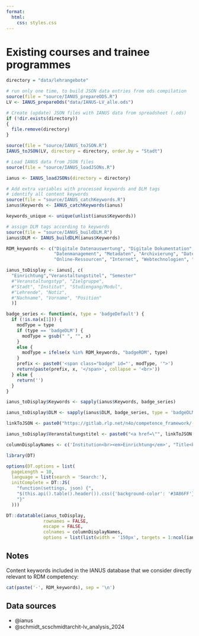```yaml
---
format:
  html:
    css: styles.css
---
```


# Existing courses and trainee programmes

```r
directory = "data/lehrangebote"
```

```r
# run only one time, to build JSON data entries from ods compilation
source(file = "source/IANUS_prepareODS.R")
LV <- IANUS_prepareOds("data/IANUS-LV_alle.ods")

# Create (update) JSON files with IANUS data from spreadsheet (.ods)
if (!dir.exists(directory))
{
  file.remove(directory)
}

source(file = "source/IANUS_toJSON.R")
IANUS_toJSON(LV, directory = directory, order.by = "Stadt")
```

```r
# Load IANUS data from JSON files
source(file = "source/IANUS_loadJSONs.R")

ianus <- IANUS_loadJSONs(directory = directory)
```

```r
# Add extra variables with processed keywords and DLM tags
# identify all content keywords
source(file = "source/IANUS_catchKeywords.R")
ianus$Keywords <- IANUS_catchKeywords(ianus)

keywords_unique <- unique(unlist(ianus$Keywords))

# assign DLM tags according to keywords
source(file = "source/IANUS_buildDLM.R")
ianus$DLM <- IANUS_buildDLM(ianus$Keywords)
```


```r
RDM_keywords <- c("Digitale Datenauswertung", "Digitale Dokumentation", "Datenbanken", 
                  "Datenmanagement", "Metadaten", "Archivierung", "Datenkuratierung",
                  "Online-Ressourcen", "Internet", "Webtechnologien", "Web-Kartierung", "Ausgrabungsdokumentation")
```

```r
ianus_toDisplay <- ianus[, c(
  "Einrichtung","Veranstaltungstitel", "Semester" 
  #"Veranstaltungstyp", "Zielgruppe", 
  #"Stadt", "Institut", "Studiengang/Modul",
  #"Lehrende", "Notiz",
  #"Nachname", "Vorname", "Position"
  )]

badge_series <- function(x, type = 'badgeDefault') {
  if (!is.na(x[1])) {
    modType = type
    if (type == 'badgeDLM') {
      modType = gsub(" ", "", x)
    }
    else {
      modType = ifelse(x %in% RDM_keywords, "badgeRDM", type)
    }
    prefix <- paste0('<span class="badge" id="', modType, '">')
    return(paste(prefix, x, '</span>', collapse = '<br>'))
  } else {
    return('')
  }
}

ianus_toDisplay$Keywords <- sapply(ianus$Keywords, badge_series)

ianus_toDisplay$DLM <- sapply(ianus$DLM, badge_series, type = 'badgeDLM')

linkToJSON <- paste0("https://gitlab.rlp.net/n4o/competence_framework/-/tree/main/", directory, "/", ianus$Stadt, "/", ianus$id, ".json")

ianus_toDisplay$Veranstaltungstitel <- paste0("<a href=\"", linkToJSON, "\">", ianus_toDisplay$Veranstaltungstitel, "</a>")

columnDisplayNames <- c('Institution<br><em>Einrichtung</em>', "Title<br><em>Veranstaltungstitel</em>", "Semester", 'Content keywords<br><em>Inhalt</em>', 'Data Lifecycle<br>Management')
```

```r
library(DT)

options(DT.options = list(
  pageLength = 10, 
  language = list(search = 'Search:'), 
  initComplete = DT::JS(
    "function(settings, json) {",
    "$(this.api().table().header()).css({'background-color': '#3A86FF'});",
    "}"
  )))

DT::datatable(ianus_toDisplay, 
              rownames = FALSE, 
              escape = FALSE, 
              colnames = columnDisplayNames, 
              options = list(list(width = '150px', targets = 1:ncol(ianus_toDisplay))))
```

## Notes

Content keywords included in the IANUS database that we consider directly relevant to RDM competency:

```r
cat(paste('-', RDM_keywords), sep = '\n')
```

## Data sources

- @ianus
- @schmidt_scschmidtarchit-lv_analysis_2024

